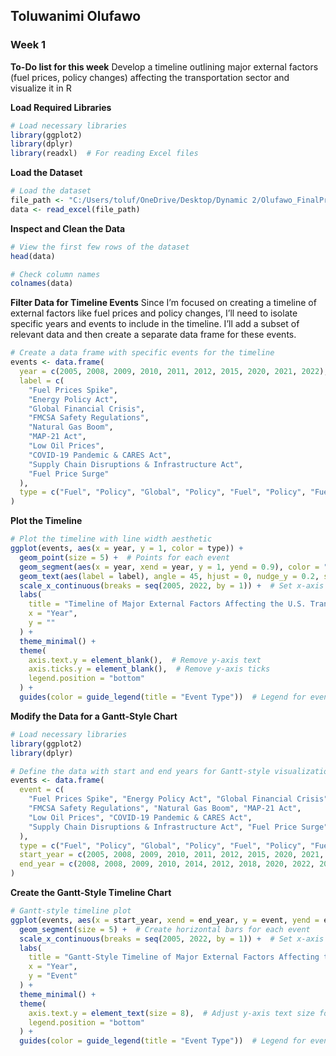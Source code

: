 ## Toluwanimi Olufawo 
### Week 1

**To-Do list for this week**
Develop a timeline outlining major external factors (fuel prices, policy changes) affecting the transportation sector and visualize it in R

**Load Required Libraries**
```r
# Load necessary libraries
library(ggplot2)
library(dplyr)
library(readxl)  # For reading Excel files

```

**Load the Dataset**
```r
# Load the dataset
file_path <- "C:/Users/toluf/OneDrive/Desktop/Dynamic 2/Olufawo_FinalProjectWeek1/Dataset_USGDP.xlsx"
data <- read_excel(file_path)

```
**Inspect and Clean the Data**
```r
# View the first few rows of the dataset
head(data)

# Check column names
colnames(data)

```



**Filter Data for Timeline Events**
Since I'm focused on creating a timeline of external factors like fuel prices and policy changes, I'll need to isolate specific years and events to include in the timeline. I’ll add a subset of relevant data and then create a separate data frame for these events.
```r
# Create a data frame with specific events for the timeline
events <- data.frame(
  year = c(2005, 2008, 2009, 2010, 2011, 2012, 2015, 2020, 2021, 2022),
  label = c(
    "Fuel Prices Spike",
    "Energy Policy Act",
    "Global Financial Crisis",
    "FMCSA Safety Regulations",
    "Natural Gas Boom",
    "MAP-21 Act",
    "Low Oil Prices",
    "COVID-19 Pandemic & CARES Act",
    "Supply Chain Disruptions & Infrastructure Act",
    "Fuel Price Surge"
  ),
  type = c("Fuel", "Policy", "Global", "Policy", "Fuel", "Policy", "Fuel", "Global", "Global/Policy", "Fuel")
)

```

**Plot the Timeline**
```r
# Plot the timeline with line width aesthetic
ggplot(events, aes(x = year, y = 1, color = type)) +
  geom_point(size = 5) +  # Points for each event
  geom_segment(aes(x = year, xend = year, y = 1, yend = 0.9), color = "gray", linewidth = 0.5) +  # Adjusted to use linewidth
  geom_text(aes(label = label), angle = 45, hjust = 0, nudge_y = 0.2, size = 3.5) +  # Event labels
  scale_x_continuous(breaks = seq(2005, 2022, by = 1)) +  # Set x-axis breaks for each year
  labs(
    title = "Timeline of Major External Factors Affecting the U.S. Transportation Sector",
    x = "Year",
    y = ""
  ) +
  theme_minimal() +
  theme(
    axis.text.y = element_blank(),  # Remove y-axis text
    axis.ticks.y = element_blank(),  # Remove y-axis ticks
    legend.position = "bottom"
  ) +
  guides(color = guide_legend(title = "Event Type"))  # Legend for event types


```



**Modify the Data for a Gantt-Style Chart**



```r
# Load necessary libraries
library(ggplot2)
library(dplyr)

# Define the data with start and end years for Gantt-style visualization
events <- data.frame(
  event = c(
    "Fuel Prices Spike", "Energy Policy Act", "Global Financial Crisis",
    "FMCSA Safety Regulations", "Natural Gas Boom", "MAP-21 Act",
    "Low Oil Prices", "COVID-19 Pandemic & CARES Act", 
    "Supply Chain Disruptions & Infrastructure Act", "Fuel Price Surge"
  ),
  type = c("Fuel", "Policy", "Global", "Policy", "Fuel", "Policy", "Fuel", "Global", "Global/Policy", "Fuel"),
  start_year = c(2005, 2008, 2009, 2010, 2011, 2012, 2015, 2020, 2021, 2022),
  end_year = c(2008, 2008, 2009, 2010, 2014, 2012, 2018, 2020, 2022, 2022)
)

```

**Create the Gantt-Style Timeline Chart**


```r
# Gantt-style timeline plot
ggplot(events, aes(x = start_year, xend = end_year, y = event, yend = event, color = type)) +
  geom_segment(size = 5) +  # Create horizontal bars for each event
  scale_x_continuous(breaks = seq(2005, 2022, by = 1)) +  # Set x-axis breaks for each year
  labs(
    title = "Gantt-Style Timeline of Major External Factors Affecting the U.S. Transportation Sector",
    x = "Year",
    y = "Event"
  ) +
  theme_minimal() +
  theme(
    axis.text.y = element_text(size = 8),  # Adjust y-axis text size for readability
    legend.position = "bottom"
  ) +
  guides(color = guide_legend(title = "Event Type"))  # Legend for event types

```
